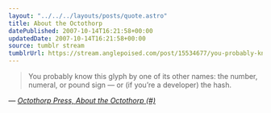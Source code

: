 ```yaml
---
layout: "../../../layouts/posts/quote.astro"
title: About the Octothorp
datePublished: 2007-10-14T16:21:58+00:00
updatedDate: 2007-10-14T16:21:58+00:00
source: tumblr stream
tumblrUrl: https://stream.anglepoised.com/post/15534677/you-probably-know-this-glyph-by-one-of-its-other
---
```


> You probably know this glyph by one of its other names: the number, numeral, or pound sign — or (if you&rsquo;re a developer) the hash.

— <cite>[Octothorp Press, _About the Octothorp (#)_](http://www.octothorp.us/octothorp.html)</cite>
